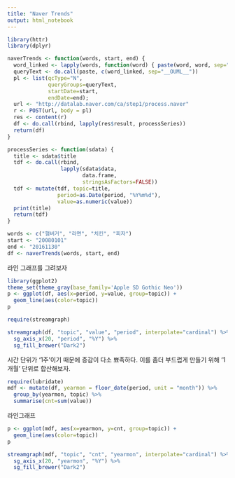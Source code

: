```yaml
---
title: "Naver Trends"
output: html_notebook
---
```



```r
library(httr)
library(dplyr)

naverTrends <- function(words, start, end) {
  word_linked <- lapply(words, function(word) { paste(word, word, sep="__SZLIG__")})
  queryText <- do.call(paste, c(word_linked, sep="__OUML__"))
  pl <- list(qcType="N", 
             queryGroups=queryText, 
             startDate=start,
             endDate=end);
  url <- "http://datalab.naver.com/ca/step1/process.naver"
  r <- POST(url, body = pl)
  res <- content(r)
  df <- do.call(rbind, lapply(res$result, processSeries))
  return(df)
}

processSeries <- function(sdata) {
  title <- sdata$title
  tdf <- do.call(rbind, 
                 lapply(sdata$data, 
                        data.frame, 
                        stringsAsFactors=FALSE))
  tdf <- mutate(tdf, topic=title, 
                period=as.Date(period, "%Y%m%d"), 
                value=as.numeric(value)) 
  print(title)
  return(tdf)
}

words <- c("햄버거", "라면", "치킨", "피자")
start <- "20080101"
end <- "20161130"
df <- naverTrends(words, start, end)

```

라인 그래프를 그려보자

```r
library(ggplot2)
theme_set(theme_gray(base_family='Apple SD Gothic Neo'))
p <- ggplot(df, aes(x=period, y=value, group=topic)) + 
  geom_line(aes(color=topic))
p

```

```r
require(streamgraph)

streamgraph(df, "topic", "value", "period", interpolate="cardinal") %>% 
  sg_axis_x(20, "period", "%Y") %>%
  sg_fill_brewer("Dark2")
```


시간 단위가 '1주'이기 때문에 증감이 다소 뾰족하다. 이를 좀더 부드럽게 만들기 위해 '1개월' 단위로 합산해보자.

```r
require(lubridate)
mdf <- mutate(df, yearmon = floor_date(period, unit = "month")) %>%
  group_by(yearmon, topic) %>%
  summarise(cnt=sum(value))
```

라인그래프

```r
p <- ggplot(mdf, aes(x=yearmon, y=cnt, group=topic)) + 
  geom_line(aes(color=topic))
p
```

```r
streamgraph(mdf, "topic", "cnt", "yearmon", interpolate="cardinal") %>% 
  sg_axis_x(20, "yearmon", "%Y") %>%
  sg_fill_brewer("Dark2")
```